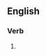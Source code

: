 ==English==

===Verb===
{{head|en|present participle}}

# {{present participle of|interfile|lang=en|nocat=1}}